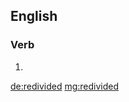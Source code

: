 ==English==

===Verb===
{{head|en|verb form}}

# {{en-past of|redivide}}

[[de:redivided]]
[[mg:redivided]]